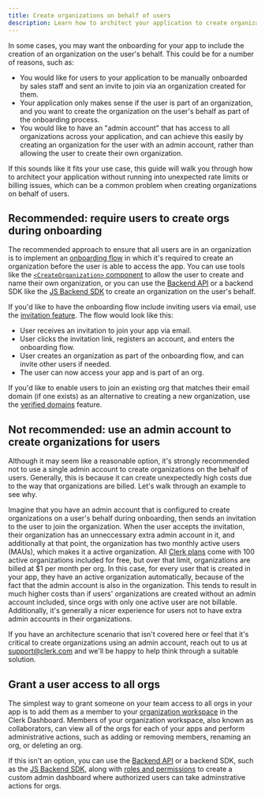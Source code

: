 ```yaml
---
title: Create organizations on behalf of users
description: Learn how to architect your application to create organizations on users' behalf without running into rate limits and billing issues.
---
```


In some cases, you may want the onboarding for your app to include the creation of an organization on the user's behalf. This could be for a number of reasons, such as:

- You would like for users to your application to be manually onboarded by sales staff and sent an invite to join via an organization created for them.
- Your application only makes sense if the user is part of an organization, and you want to create the organization on the user's behalf as part of the onboarding process.
- You would like to have an "admin account" that has access to all organizations across your application, and can achieve this easily by creating an organization for the user with an admin account, rather than allowing the user to create their own organization.

If this sounds like it fits your use case, this guide will walk you through how to architect your application without running into unexpected rate limits or billing issues, which can be a common problem when creating organizations on behalf of users.

## Recommended: require users to create orgs during onboarding

The recommended approach to ensure that all users are in an organization is to implement an [onboarding flow](/docs/guides/add-onboarding-flow) in which it's required to create an organization before the user is able to access the app. You can use tools like the [`<CreateOrganization>` component](/docs/components/organization/create-organization) to allow the user to create and name their own organization, or you can use the [Backend API](/docs/reference/backend-api/tag/Organizations#operation/CreateOrganization) or a backend SDK like the [JS Backend SDK](/docs/references/backend/organization/create-organization) to create an organization on the user's behalf.

If you'd like to have the onboarding flow include inviting users via email, use the [invitation feature](/docs/users/invitations). The flow would look like this:

- User receives an invitation to join your app via email.
- User clicks the invitation link, registers an account, and enters the onboarding flow.
- User creates an organization as part of the onboarding flow, and can invite other users if needed.
- The user can now access your app and is part of an org.

If you'd like to enable users to join an existing org that matches their email domain (if one exists) as an alternative to creating a new organization, use the [verified domains](/docs/organizations/verified-domains) feature.

## Not recommended: use an admin account to create organizations for users

Although it may seem like a reasonable option, it's strongly recommended not to use a single admin account to create organizations on the behalf of users. Generally, this is because it can create unexpectedly high costs due to the way that organizations are billed. Let's walk through an example to see why.

Imagine that you have an admin account that is configured to create organizations on a user's behalf during onboarding, then sends an invitation to the user to join the organization. When the user accepts the invitation, their organization has an unneccessary extra admin account in it, and additionally at that point, the organization has two monthly active users (MAUs), which makes it a active organization. All [Clerk plans](https://clerk.com/pricing) come with 100 active organizations included for free, but over that limit, organizations are billed at $1 per month per org. In this case, for every user that is created in your app, they have an active organization automatically, because of the fact that the admin account is also in the organization. This tends to result in much higher costs than if users' organizations are created without an admin account included, since orgs with only one active user are not billable. Additionally, it's generally a nicer experience for users not to have extra admin accounts in their organizations.

If you have an architecture scenario that isn't covered here or feel that it's critical to create organizations using an admin account, reach out to us at [support@clerk.com](mailto:support@clerk.com) and we'll be happy to help think through a suitable solution.

## Grant a user access to all orgs

The simplest way to grant someone on your team access to all orgs in your app is to add them as a member to your [organization workspace](/docs/organizations/organization-workspaces) in the Clerk Dashboard. Members of your organization workspace, also known as collaborators, can view all of the orgs for each of your apps and perform administrative actions, such as adding or removing members, renaming an org, or deleting an org.

If this isn't an option, you can use the [Backend API](/docs/reference/backend-api) or a backend SDK, such as the [JS Backend SDK](/docs/references/backend/overview), along with [roles and permissions](/docs/organizations/roles-permissions) to create a custom admin dashboard where authorized users can take adminstrative actions for orgs.
